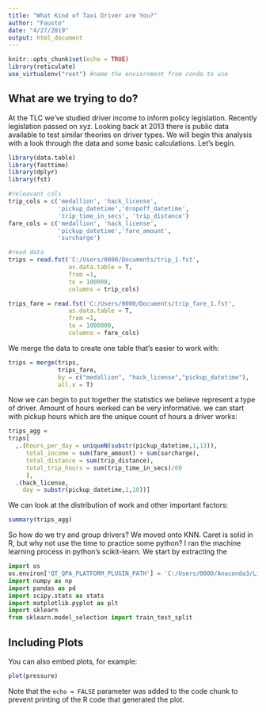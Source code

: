 ```yaml
---
title: "What Kind of Taxi Driver are You?"
author: "Fausto"
date: "4/27/2019"
output: html_document
---
```


```r
knitr::opts_chunk$set(echo = TRUE)
library(reticulate)
use_virtualenv("root") #name the enviornment from conda to use
```

## What are we trying to do?

At the TLC we've studied driver income to inform policy legislation. Recently legislation passed on xyz. Looking back at 2013 there is public data available to test similar theories on driver types. We will begin this analysis with a look through the data and some basic calculations. Let's begin. 

```r
library(data.table)
library(fasttime)
library(dplyr)
library(fst)

#releavant cols
trip_cols = c('medallion', 'hack_license',
              'pickup_datetime','dropoff_datetime',
              'trip_time_in_secs', 'trip_distance')
fare_cols = c('medallion', 'hack_license',
              'pickup_datetime','fare_amount',
              'surcharge')

#read data
trips = read.fst('C:/Users/0000/Documents/trip_1.fst',
                 as.data.table = T,
                 from =1,
                 to = 100000,
                 columns = trip_cols)

trips_fare = read.fst('C:/Users/0000/Documents/trip_fare_1.fst',
                 as.data.table = T,
                 from =1,
                 to = 1000000,
                 columns = fare_cols)
```


We merge the data to create one table that's easier to work with:

```r
trips = merge(trips,
              trips_fare,
              by = c("medallion", "hack_license","pickup_datetime"),
              all.x = T)
```

Now we can begin to put together the statistics we believe represent a type of driver. Amount of hours worked can be very informative. we can start with pickup hours which are the unique count of hours a driver works:

```r
trips_agg =
trips[
  ,.(hours_per_day = uniqueN(substr(pickup_datetime,1,13)),
     total_income = sum(fare_amount) + sum(surcharge),
     total_distance = sum(trip_distance),
     total_trip_hours = sum(trip_time_in_secs)/60
     ),
  .(hack_license,
    day = substr(pickup_datetime,1,10))]
```

We can look at the distribution of work and other important factors:

```r
summary(trips_agg)
```

So how do we try and group drivers? We moved onto KNN. Caret is solid in R, but why not use the time to practice some python? I ran the machine learning process in python's scikit-learn. We start by extracting the 




```python
import os
os.environ['QT_QPA_PLATFORM_PLUGIN_PATH'] = 'C:/Users/0000/Anaconda3/Library/plugins/platforms'
import numpy as np
import pandas as pd
import scipy.stats as stats
import matplotlib.pyplot as plt
import sklearn
from sklearn.model_selection import train_test_split
```

## Including Plots

You can also embed plots, for example:

```r
plot(pressure)
```

Note that the `echo = FALSE` parameter was added to the code chunk to prevent printing of the R code that generated the plot.
